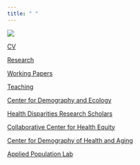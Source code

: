 ---
title: " "
---

<img src="img/Nobles_headshot-300x300.jpg">

[CV](./docs/Nobles_cv_Fall2023.pdf)

[Research]()

[Working Papers](working.html)

[Teaching](teach.html)

[Center for Demography and Ecology](https://cde.wisc.edu/)

[Health Disparities Research Scholars](https://www.obgyn.wisc.edu/HDRS)

[Collaborative Center for Health Equity](https://core.wisc.edu/)

[Center for Demography of Health and Aging](https://cdha.wisc.edu/)

[Applied Population Lab](https://apl.wisc.edu/)